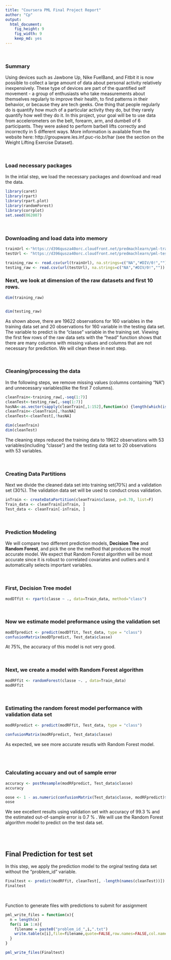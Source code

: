 ```yaml
---
title: "Coursera PML Final Project Report"
author: "Cp"
output:
  html_document:
    fig_height: 9
    fig_width: 9
    keep_md: yes
---
```


<br>

### Summary  
Using devices such as Jawbone Up, Nike FuelBand, and Fitbit it is now possible to collect a large amount of data about personal activity relatively inexpensively. These type of devices are part of the quantified self movement - a group of enthusiasts who take measurements about themselves regularly to improve their health, to find patterns in their behavior, or because they are tech geeks. One thing that people regularly do is quantify how much of a particular activity they do, but they rarely quantify how well they do it. In this project, your goal will be to use data from accelerometers on the belt, forearm, arm, and dumbell of 6 participants. They were asked to perform barbell lifts correctly and incorrectly in 5 different ways. More information is available from the website here: http://groupware.les.inf.puc-rio.br/har (see the section on the Weight Lifting Exercise Dataset). 


<br> 

### Load necessary packages  
In the intial step, we load the necessary packages and download and read the data.

```r
library(caret)
library(rpart)
library(rpart.plot)
library(randomForest)
library(corrplot)
set.seed(062007)
```
<br>

### Downloading and load data into memory

``` r
trainUrl <-"https://d396qusza40orc.cloudfront.net/predmachlearn/pml-training.csv"
testUrl <- "https://d396qusza40orc.cloudfront.net/predmachlearn/pml-testing.csv"

training_raw <- read.csv(url(trainUrl), na.strings=c("NA","#DIV/0!",""))
testing_raw <- read.csv(url(testUrl), na.strings=c("NA","#DIV/0!",""))
```

### Next, we look at dimension of the raw datasets and first 10 rows.

``` r
dim(training_raw)


dim(testing_raw)
```
As shown above, there are 19622 observations for 160 variables in the training data set and 20 observations for 160 variable in the testing data set.  The variable to predict is the "classe" variable in the training set. Viewing the first few rows of the raw data sets with the "head" function shows that there are many columns with missing values and columns that are not necessary for prediction.  We will clean these in next step.

<br>

### Cleaning/processing the data
In the following steps, we remove missing values (columns containing "NA") and unnecessary variables(like the first 7 columns).

``` r
cleanTrain<-training_raw[,-seq(1:7)]
cleanTest<-testing_raw[,-seq(1:7)]
hasNA<-as.vector(sapply(cleanTrain[,1:152],function(x) {length(which(is.na(x)))!=0}))
cleanTrain<-cleanTrain[,!hasNA]
cleanTest<-cleanTest[,!hasNA]

dim(cleanTrain)
dim(cleanTest)
```
The cleaning steps reduced the training data to 19622 observations with 53 variables(including "classe") and the testing data set to 20 observations with 53 variables. 

<br>

### Creating Data Partitions
Next we divide the cleaned data set into training set(70%) and a validation set (30%). The validation data set will be used to conduct cross validation.  

``` r
inTrain <- createDataPartition(cleanTrain$classe, p=0.70, list=F)
Train_data <- cleanTrain[inTrain, ]
Test_data <- cleanTrain[-inTrain, ]
```

<br>

### Prediction Modeling
We will compare two different prediction models, **Decision Tree** and **Random Forest**, and pick the one the method that produces the most accurate model.  We expect that Random Forest algorithm will be most accurate since it is robust to correlated covariates and outliers and it automatically selects important variables. 

<br>

### First, Decision Tree model  

```r
modDTfit <- rpart(classe ~ ., data=Train_data, method="class")
```

<br>

### Now we estimate model preformance using the validation set

```r
modDTpredict <- predict(modDTfit, Test_data, type = "class")
confusionMatrix(modDTpredict, Test_data$classe)
```
At 75%, the accuracy of this model is not very good.

<br>

### Next, we create a model with Random Forest algorithm

```r
modRFfit <- randomForest(classe ~. , data=Train_data)
modRFfit
```


<br>

### Estimating the random forest model performance with validation data set
```r
modRFpredict <- predict(modRFfit, Test_data, type = "class")

confusionMatrix(modRFpredict, Test_data$classe)
```
As expected, we see more accurate resutls with Random Forest model.  

<br><br>

### Calculating accuary and out of sample error

```r
accuracy <- postResample(modRFpredict, Test_data$classe)
accuracy

oose <- 1 - as.numeric(confusionMatrix(Test_data$classe, modRFpredict)$overall[1])
oose
```
We see excellent results using validation set with accuracy of  99.3 %  and the estimated out-of-sample error is  0.7 % .  We will use the Random Forest algorithm model to predict on the test data set.

<br><br>

## Final Prediction for test set
In this step, we apply the prediction model to the orginal testing data set without the "problem_id" variable.

```r
Finaltest <- predict(modRFfit, cleanTest[, -length(names(cleanTest))])
Finaltest
```
<br>

Function to generate files with predictions to submit for assignment
```r

pml_write_files = function(x){
  n = length(x)
  for(i in 1:n){
    filename = paste0("problem_id_",i,".txt")
    write.table(x[i],file=filename,quote=FALSE,row.names=FALSE,col.names=FALSE)
  }
}

pml_write_files(Finaltest)
```

